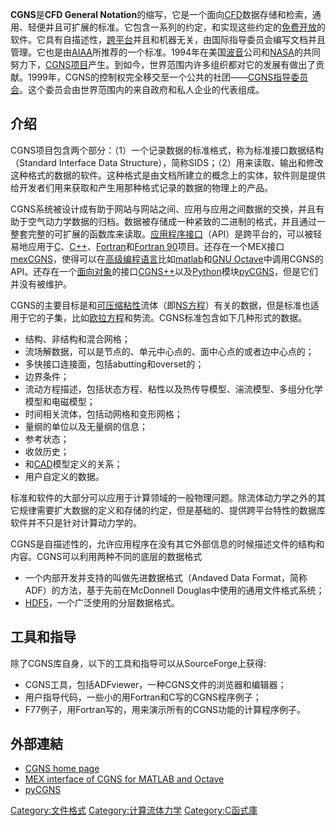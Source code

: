 {{NOTETA|G1=IT}}
{{Infobox file format
| name                   = CFD通用记号系统
| icon                   = 
| logo                   = 
| screenshot             = 
| caption                = 
| extension              = <tt>cgns</tt>
| mime                   = 
| type code              = 
| uniform type           = 
| magic                  = 
| owner                  = 
| released               = 
| latest release version = 4.1.0
| latest release date    = {{Start date and age|2020|03|04}}
| genre                  = [[科学数据格式|科学数据格式]]
| container for          = 
| contained by           = 
| extended from          = 
| extended to            = 
| standard               = 
| url                    = http://www.cgns.org
}}
'''CGNS'''是'''CFD General Notation'''的缩写，它是一个面向[[计算流体力学|CFD]]数据存储和检索，通用、轻便并且可扩展的标准。它包含一系列的约定，和实现这些约定的[[开源软件|免费开放]]的软件。它具有自描述性，[[跨平台|跨平台]]并且和机器无关，由国际指导委员会编写文档并且管理。它也是由[[AIAA|AIAA]]所推荐的一个标准。1994年在美国[[波音|波音]]公司和[[NASA|NASA]]的共同努力下，[http://www.cgns.org CGNS项目]{{Wayback|url=http://www.cgns.org/ |date=20090411235857 }}产生。到如今，世界范围内许多组织都对它的发展有做出了贡献。1999年，CGNS的控制权完全移交至一个公共的社团——[http://www.cgns.org/steering.html CGNS指导委员会]{{Wayback|url=http://www.cgns.org/steering.html |date=20070624200128 }}。这个委员会由世界范围内的来自政府和私人企业的代表组成。

==介绍==
CGNS项目包含两个部分：（1）一个记录数据的标准格式，称为标准接口数据结构（Standard Interface Data Structure），简称SIDS；（2）用来读取、输出和修改这种格式的数据的软件。这种格式是由文档所建立的概念上的实体，软件则是提供给开发者们用来获取和产生用那种格式记录的数据的物理上的产品。

CGNS系统被设计成有助于网站与网站之间、应用与应用之间数据的交换，并且有助于空气动力学数据的归档。数据被存储成一种紧致的二进制的格式，并且通过一整套完整的可扩展的函数库来读取。[[应用程序接口|应用程序接口]]（API）是跨平台的，可以被轻易地应用于[[C語言|C]]、[[C++|C++]]、[[Fortran|Fortran]]和[[Fortran#Fortran_90|Fortran 90]]项目。还存在一个MEX接口[http://code.google.com/p/mexcgns mexCGNS]{{Wayback|url=http://code.google.com/p/mexcgns |date=20100811033551 }}，使得可以在[[高级语言|高级编程语言]]比如[[matlab|matlab]]和[[GNU_Octave|GNU Octave]]中调用CGNS的API。还存在一个[[面向对象程序设计|面向对象]]的接口[http://cgnspp.sourceforge.net/ CGNS++]{{Wayback|url=http://cgnspp.sourceforge.net/ |date=20081003050609 }}以及[[Python|Python]]模块[https://pycgns.github.io/ pyCGNS]{{Wayback|url=https://pycgns.github.io/ |date=20181028151636 }}，但是它们并没有被维护。

CGNS的主要目标是和[[壓縮性|可压缩]][[粘度|粘性]]流体（即[[纳维－斯托克斯方程|NS方程]]）有关的数据，但是标准也适用于它的子集，比如[[欧拉方程_(流体动力学)|欧拉方程]]和势流。CGNS标准包含如下几种形式的数据。

* 结构、非结构和混合网格；
*流场解数据，可以是节点的、单元中心点的、面中心点的或者边中心点的；
*多快接口连接面，包括abutting和overset的；
*边界条件；
*流动方程描述，包括状态方程、粘性以及热传导模型、湍流模型、多组分化学模型和电磁模型；
*时间相关流体，包括动网格和变形网格；
*量纲的单位以及无量纲的信息；
*参考状态；
*收敛历史；
*和[[计算机辅助设计|CAD]]模型定义的关系；
*用户自定义的数据。

标准和软件的大部分可以应用于计算领域的一般物理问题。除流体动力学之外的其它规律需要扩大数据的定义和存储的约定，但是基础的、提供跨平台特性的数据库软件并不只是针对计算动力学的。

CGNS是自描述性的，允许应用程序在没有其它外部信息的时候描述文件的结构和内容。CGNS可以利用两种不同的底层的数据格式

*一个内部开发并支持的叫做先进数据格式（Andaved Data Format，简称 ADF）的方法，基于先前在McDonnell Douglas中使用的通用文件格式系统；
*[[HDF5|HDF5]]，一个广泛使用的分层数据格式。

==工具和指导==
除了CGNS库自身，以下的工具和指导可以从SourceForge上获得:

*CGNS工具，包括ADFviewer，一种CGNS文件的浏览器和编辑器；
* 用户指导代码，一些小的用Fortran和C写的CGNS程序例子；
*F77例子，用Fortran写的，用来演示所有的CGNS功能的计算程序例子。

==外部連結==
* [https://cgns.github.io/ CGNS home page]{{Wayback|url=https://cgns.github.io/ |date=20150803113922 }}
* [https://github.com/meshkit/cgns4m MEX interface of CGNS for MATLAB and Octave]{{Wayback|url=https://github.com/meshkit/cgns4m |date=20180612233312 }}
* [https://pycgns.github.io/ pyCGNS]{{Wayback|url=https://pycgns.github.io/ |date=20181028151636 }}

[[Category:文件格式|Category:文件格式]]
[[Category:计算流体力学|Category:计算流体力学]]
[[Category:C函式庫|Category:C函式庫]]